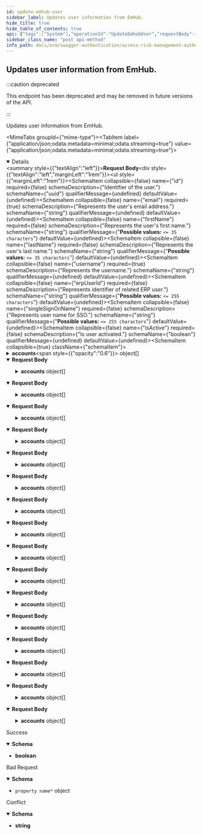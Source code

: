 ```yaml
---
id: update-emhub-user
sidebar_label: Updates user information from EmHub.
hide_title: true
hide_table_of_contents: true
api: {"tags":["System"],"operationId":"UpdateEmhubUser","requestBody":{"content":{"application/json;odata.metadata=minimal;odata.streaming=true":{"schema":{"required":["email","username"],"type":"object","properties":{"id":{"format":"uuid","description":"Identifier of the user.","type":"string"},"email":{"description":"Represents the user's email address.","type":"string"},"firstName":{"description":"Represents the user's first name.","maxLength":35,"minLength":0,"type":"string"},"lastName":{"description":"Represents the user's last name.","maxLength":35,"minLength":0,"type":"string"},"username":{"description":"Represents the username.","type":"string"},"erpUserId":{"description":"Represents identifier of related ERP user.","maxLength":255,"minLength":0,"type":"string"},"singleSignOnName":{"description":"Represents user name for SSO.","maxLength":255,"minLength":0,"type":"string"},"isActive":{"description":"Is user activated.","type":"boolean"},"accounts":{"description":"User accounts.","uniqueItems":false,"type":"array","items":{"type":"object","properties":{"accountId":{"format":"int32","type":"integer"},"accountName":{"type":"string"},"roleNames":{"description":"Represents a collection of assigned roles.","uniqueItems":false,"type":"array","items":{"type":"string"}},"features":{"uniqueItems":false,"type":"array","items":{"type":"string"}}}}},"password":{"description":"User's password, required for onboarding.","type":"string"}}}},"application/json;odata.metadata=minimal;odata.streaming=false":{"schema":{"required":["email","username"],"type":"object","properties":{"id":{"format":"uuid","description":"Identifier of the user.","type":"string"},"email":{"description":"Represents the user's email address.","type":"string"},"firstName":{"description":"Represents the user's first name.","maxLength":35,"minLength":0,"type":"string"},"lastName":{"description":"Represents the user's last name.","maxLength":35,"minLength":0,"type":"string"},"username":{"description":"Represents the username.","type":"string"},"erpUserId":{"description":"Represents identifier of related ERP user.","maxLength":255,"minLength":0,"type":"string"},"singleSignOnName":{"description":"Represents user name for SSO.","maxLength":255,"minLength":0,"type":"string"},"isActive":{"description":"Is user activated.","type":"boolean"},"accounts":{"description":"User accounts.","uniqueItems":false,"type":"array","items":{"type":"object","properties":{"accountId":{"format":"int32","type":"integer"},"accountName":{"type":"string"},"roleNames":{"description":"Represents a collection of assigned roles.","uniqueItems":false,"type":"array","items":{"type":"string"}},"features":{"uniqueItems":false,"type":"array","items":{"type":"string"}}}}},"password":{"description":"User's password, required for onboarding.","type":"string"}}}},"application/json;odata.metadata=minimal":{"schema":{"required":["email","username"],"type":"object","properties":{"id":{"format":"uuid","description":"Identifier of the user.","type":"string"},"email":{"description":"Represents the user's email address.","type":"string"},"firstName":{"description":"Represents the user's first name.","maxLength":35,"minLength":0,"type":"string"},"lastName":{"description":"Represents the user's last name.","maxLength":35,"minLength":0,"type":"string"},"username":{"description":"Represents the username.","type":"string"},"erpUserId":{"description":"Represents identifier of related ERP user.","maxLength":255,"minLength":0,"type":"string"},"singleSignOnName":{"description":"Represents user name for SSO.","maxLength":255,"minLength":0,"type":"string"},"isActive":{"description":"Is user activated.","type":"boolean"},"accounts":{"description":"User accounts.","uniqueItems":false,"type":"array","items":{"type":"object","properties":{"accountId":{"format":"int32","type":"integer"},"accountName":{"type":"string"},"roleNames":{"description":"Represents a collection of assigned roles.","uniqueItems":false,"type":"array","items":{"type":"string"}},"features":{"uniqueItems":false,"type":"array","items":{"type":"string"}}}}},"password":{"description":"User's password, required for onboarding.","type":"string"}}}},"application/json;odata.metadata=full;odata.streaming=true":{"schema":{"required":["email","username"],"type":"object","properties":{"id":{"format":"uuid","description":"Identifier of the user.","type":"string"},"email":{"description":"Represents the user's email address.","type":"string"},"firstName":{"description":"Represents the user's first name.","maxLength":35,"minLength":0,"type":"string"},"lastName":{"description":"Represents the user's last name.","maxLength":35,"minLength":0,"type":"string"},"username":{"description":"Represents the username.","type":"string"},"erpUserId":{"description":"Represents identifier of related ERP user.","maxLength":255,"minLength":0,"type":"string"},"singleSignOnName":{"description":"Represents user name for SSO.","maxLength":255,"minLength":0,"type":"string"},"isActive":{"description":"Is user activated.","type":"boolean"},"accounts":{"description":"User accounts.","uniqueItems":false,"type":"array","items":{"type":"object","properties":{"accountId":{"format":"int32","type":"integer"},"accountName":{"type":"string"},"roleNames":{"description":"Represents a collection of assigned roles.","uniqueItems":false,"type":"array","items":{"type":"string"}},"features":{"uniqueItems":false,"type":"array","items":{"type":"string"}}}}},"password":{"description":"User's password, required for onboarding.","type":"string"}}}},"application/json;odata.metadata=full;odata.streaming=false":{"schema":{"required":["email","username"],"type":"object","properties":{"id":{"format":"uuid","description":"Identifier of the user.","type":"string"},"email":{"description":"Represents the user's email address.","type":"string"},"firstName":{"description":"Represents the user's first name.","maxLength":35,"minLength":0,"type":"string"},"lastName":{"description":"Represents the user's last name.","maxLength":35,"minLength":0,"type":"string"},"username":{"description":"Represents the username.","type":"string"},"erpUserId":{"description":"Represents identifier of related ERP user.","maxLength":255,"minLength":0,"type":"string"},"singleSignOnName":{"description":"Represents user name for SSO.","maxLength":255,"minLength":0,"type":"string"},"isActive":{"description":"Is user activated.","type":"boolean"},"accounts":{"description":"User accounts.","uniqueItems":false,"type":"array","items":{"type":"object","properties":{"accountId":{"format":"int32","type":"integer"},"accountName":{"type":"string"},"roleNames":{"description":"Represents a collection of assigned roles.","uniqueItems":false,"type":"array","items":{"type":"string"}},"features":{"uniqueItems":false,"type":"array","items":{"type":"string"}}}}},"password":{"description":"User's password, required for onboarding.","type":"string"}}}},"application/json;odata.metadata=full":{"schema":{"required":["email","username"],"type":"object","properties":{"id":{"format":"uuid","description":"Identifier of the user.","type":"string"},"email":{"description":"Represents the user's email address.","type":"string"},"firstName":{"description":"Represents the user's first name.","maxLength":35,"minLength":0,"type":"string"},"lastName":{"description":"Represents the user's last name.","maxLength":35,"minLength":0,"type":"string"},"username":{"description":"Represents the username.","type":"string"},"erpUserId":{"description":"Represents identifier of related ERP user.","maxLength":255,"minLength":0,"type":"string"},"singleSignOnName":{"description":"Represents user name for SSO.","maxLength":255,"minLength":0,"type":"string"},"isActive":{"description":"Is user activated.","type":"boolean"},"accounts":{"description":"User accounts.","uniqueItems":false,"type":"array","items":{"type":"object","properties":{"accountId":{"format":"int32","type":"integer"},"accountName":{"type":"string"},"roleNames":{"description":"Represents a collection of assigned roles.","uniqueItems":false,"type":"array","items":{"type":"string"}},"features":{"uniqueItems":false,"type":"array","items":{"type":"string"}}}}},"password":{"description":"User's password, required for onboarding.","type":"string"}}}},"application/json;odata.metadata=none;odata.streaming=true":{"schema":{"required":["email","username"],"type":"object","properties":{"id":{"format":"uuid","description":"Identifier of the user.","type":"string"},"email":{"description":"Represents the user's email address.","type":"string"},"firstName":{"description":"Represents the user's first name.","maxLength":35,"minLength":0,"type":"string"},"lastName":{"description":"Represents the user's last name.","maxLength":35,"minLength":0,"type":"string"},"username":{"description":"Represents the username.","type":"string"},"erpUserId":{"description":"Represents identifier of related ERP user.","maxLength":255,"minLength":0,"type":"string"},"singleSignOnName":{"description":"Represents user name for SSO.","maxLength":255,"minLength":0,"type":"string"},"isActive":{"description":"Is user activated.","type":"boolean"},"accounts":{"description":"User accounts.","uniqueItems":false,"type":"array","items":{"type":"object","properties":{"accountId":{"format":"int32","type":"integer"},"accountName":{"type":"string"},"roleNames":{"description":"Represents a collection of assigned roles.","uniqueItems":false,"type":"array","items":{"type":"string"}},"features":{"uniqueItems":false,"type":"array","items":{"type":"string"}}}}},"password":{"description":"User's password, required for onboarding.","type":"string"}}}},"application/json;odata.metadata=none;odata.streaming=false":{"schema":{"required":["email","username"],"type":"object","properties":{"id":{"format":"uuid","description":"Identifier of the user.","type":"string"},"email":{"description":"Represents the user's email address.","type":"string"},"firstName":{"description":"Represents the user's first name.","maxLength":35,"minLength":0,"type":"string"},"lastName":{"description":"Represents the user's last name.","maxLength":35,"minLength":0,"type":"string"},"username":{"description":"Represents the username.","type":"string"},"erpUserId":{"description":"Represents identifier of related ERP user.","maxLength":255,"minLength":0,"type":"string"},"singleSignOnName":{"description":"Represents user name for SSO.","maxLength":255,"minLength":0,"type":"string"},"isActive":{"description":"Is user activated.","type":"boolean"},"accounts":{"description":"User accounts.","uniqueItems":false,"type":"array","items":{"type":"object","properties":{"accountId":{"format":"int32","type":"integer"},"accountName":{"type":"string"},"roleNames":{"description":"Represents a collection of assigned roles.","uniqueItems":false,"type":"array","items":{"type":"string"}},"features":{"uniqueItems":false,"type":"array","items":{"type":"string"}}}}},"password":{"description":"User's password, required for onboarding.","type":"string"}}}},"application/json;odata.metadata=none":{"schema":{"required":["email","username"],"type":"object","properties":{"id":{"format":"uuid","description":"Identifier of the user.","type":"string"},"email":{"description":"Represents the user's email address.","type":"string"},"firstName":{"description":"Represents the user's first name.","maxLength":35,"minLength":0,"type":"string"},"lastName":{"description":"Represents the user's last name.","maxLength":35,"minLength":0,"type":"string"},"username":{"description":"Represents the username.","type":"string"},"erpUserId":{"description":"Represents identifier of related ERP user.","maxLength":255,"minLength":0,"type":"string"},"singleSignOnName":{"description":"Represents user name for SSO.","maxLength":255,"minLength":0,"type":"string"},"isActive":{"description":"Is user activated.","type":"boolean"},"accounts":{"description":"User accounts.","uniqueItems":false,"type":"array","items":{"type":"object","properties":{"accountId":{"format":"int32","type":"integer"},"accountName":{"type":"string"},"roleNames":{"description":"Represents a collection of assigned roles.","uniqueItems":false,"type":"array","items":{"type":"string"}},"features":{"uniqueItems":false,"type":"array","items":{"type":"string"}}}}},"password":{"description":"User's password, required for onboarding.","type":"string"}}}},"application/json;odata.streaming=true":{"schema":{"required":["email","username"],"type":"object","properties":{"id":{"format":"uuid","description":"Identifier of the user.","type":"string"},"email":{"description":"Represents the user's email address.","type":"string"},"firstName":{"description":"Represents the user's first name.","maxLength":35,"minLength":0,"type":"string"},"lastName":{"description":"Represents the user's last name.","maxLength":35,"minLength":0,"type":"string"},"username":{"description":"Represents the username.","type":"string"},"erpUserId":{"description":"Represents identifier of related ERP user.","maxLength":255,"minLength":0,"type":"string"},"singleSignOnName":{"description":"Represents user name for SSO.","maxLength":255,"minLength":0,"type":"string"},"isActive":{"description":"Is user activated.","type":"boolean"},"accounts":{"description":"User accounts.","uniqueItems":false,"type":"array","items":{"type":"object","properties":{"accountId":{"format":"int32","type":"integer"},"accountName":{"type":"string"},"roleNames":{"description":"Represents a collection of assigned roles.","uniqueItems":false,"type":"array","items":{"type":"string"}},"features":{"uniqueItems":false,"type":"array","items":{"type":"string"}}}}},"password":{"description":"User's password, required for onboarding.","type":"string"}}}},"application/json;odata.streaming=false":{"schema":{"required":["email","username"],"type":"object","properties":{"id":{"format":"uuid","description":"Identifier of the user.","type":"string"},"email":{"description":"Represents the user's email address.","type":"string"},"firstName":{"description":"Represents the user's first name.","maxLength":35,"minLength":0,"type":"string"},"lastName":{"description":"Represents the user's last name.","maxLength":35,"minLength":0,"type":"string"},"username":{"description":"Represents the username.","type":"string"},"erpUserId":{"description":"Represents identifier of related ERP user.","maxLength":255,"minLength":0,"type":"string"},"singleSignOnName":{"description":"Represents user name for SSO.","maxLength":255,"minLength":0,"type":"string"},"isActive":{"description":"Is user activated.","type":"boolean"},"accounts":{"description":"User accounts.","uniqueItems":false,"type":"array","items":{"type":"object","properties":{"accountId":{"format":"int32","type":"integer"},"accountName":{"type":"string"},"roleNames":{"description":"Represents a collection of assigned roles.","uniqueItems":false,"type":"array","items":{"type":"string"}},"features":{"uniqueItems":false,"type":"array","items":{"type":"string"}}}}},"password":{"description":"User's password, required for onboarding.","type":"string"}}}},"application/json":{"schema":{"required":["email","username"],"type":"object","properties":{"id":{"format":"uuid","description":"Identifier of the user.","type":"string"},"email":{"description":"Represents the user's email address.","type":"string"},"firstName":{"description":"Represents the user's first name.","maxLength":35,"minLength":0,"type":"string"},"lastName":{"description":"Represents the user's last name.","maxLength":35,"minLength":0,"type":"string"},"username":{"description":"Represents the username.","type":"string"},"erpUserId":{"description":"Represents identifier of related ERP user.","maxLength":255,"minLength":0,"type":"string"},"singleSignOnName":{"description":"Represents user name for SSO.","maxLength":255,"minLength":0,"type":"string"},"isActive":{"description":"Is user activated.","type":"boolean"},"accounts":{"description":"User accounts.","uniqueItems":false,"type":"array","items":{"type":"object","properties":{"accountId":{"format":"int32","type":"integer"},"accountName":{"type":"string"},"roleNames":{"description":"Represents a collection of assigned roles.","uniqueItems":false,"type":"array","items":{"type":"string"}},"features":{"uniqueItems":false,"type":"array","items":{"type":"string"}}}}},"password":{"description":"User's password, required for onboarding.","type":"string"}}}},"application/xml":{"schema":{"required":["email","username"],"type":"object","properties":{"id":{"format":"uuid","description":"Identifier of the user.","type":"string"},"email":{"description":"Represents the user's email address.","type":"string"},"firstName":{"description":"Represents the user's first name.","maxLength":35,"minLength":0,"type":"string"},"lastName":{"description":"Represents the user's last name.","maxLength":35,"minLength":0,"type":"string"},"username":{"description":"Represents the username.","type":"string"},"erpUserId":{"description":"Represents identifier of related ERP user.","maxLength":255,"minLength":0,"type":"string"},"singleSignOnName":{"description":"Represents user name for SSO.","maxLength":255,"minLength":0,"type":"string"},"isActive":{"description":"Is user activated.","type":"boolean"},"accounts":{"description":"User accounts.","uniqueItems":false,"type":"array","items":{"type":"object","properties":{"accountId":{"format":"int32","type":"integer"},"accountName":{"type":"string"},"roleNames":{"description":"Represents a collection of assigned roles.","uniqueItems":false,"type":"array","items":{"type":"string"}},"features":{"uniqueItems":false,"type":"array","items":{"type":"string"}}}}},"password":{"description":"User's password, required for onboarding.","type":"string"}}}},"application/prs.odatatestxx-odata":{"schema":{"required":["email","username"],"type":"object","properties":{"id":{"format":"uuid","description":"Identifier of the user.","type":"string"},"email":{"description":"Represents the user's email address.","type":"string"},"firstName":{"description":"Represents the user's first name.","maxLength":35,"minLength":0,"type":"string"},"lastName":{"description":"Represents the user's last name.","maxLength":35,"minLength":0,"type":"string"},"username":{"description":"Represents the username.","type":"string"},"erpUserId":{"description":"Represents identifier of related ERP user.","maxLength":255,"minLength":0,"type":"string"},"singleSignOnName":{"description":"Represents user name for SSO.","maxLength":255,"minLength":0,"type":"string"},"isActive":{"description":"Is user activated.","type":"boolean"},"accounts":{"description":"User accounts.","uniqueItems":false,"type":"array","items":{"type":"object","properties":{"accountId":{"format":"int32","type":"integer"},"accountName":{"type":"string"},"roleNames":{"description":"Represents a collection of assigned roles.","uniqueItems":false,"type":"array","items":{"type":"string"}},"features":{"uniqueItems":false,"type":"array","items":{"type":"string"}}}}},"password":{"description":"User's password, required for onboarding.","type":"string"}}}},"application/json-patch+json":{"schema":{"required":["email","username"],"type":"object","properties":{"id":{"format":"uuid","description":"Identifier of the user.","type":"string"},"email":{"description":"Represents the user's email address.","type":"string"},"firstName":{"description":"Represents the user's first name.","maxLength":35,"minLength":0,"type":"string"},"lastName":{"description":"Represents the user's last name.","maxLength":35,"minLength":0,"type":"string"},"username":{"description":"Represents the username.","type":"string"},"erpUserId":{"description":"Represents identifier of related ERP user.","maxLength":255,"minLength":0,"type":"string"},"singleSignOnName":{"description":"Represents user name for SSO.","maxLength":255,"minLength":0,"type":"string"},"isActive":{"description":"Is user activated.","type":"boolean"},"accounts":{"description":"User accounts.","uniqueItems":false,"type":"array","items":{"type":"object","properties":{"accountId":{"format":"int32","type":"integer"},"accountName":{"type":"string"},"roleNames":{"description":"Represents a collection of assigned roles.","uniqueItems":false,"type":"array","items":{"type":"string"}},"features":{"uniqueItems":false,"type":"array","items":{"type":"string"}}}}},"password":{"description":"User's password, required for onboarding.","type":"string"}}}},"text/json":{"schema":{"required":["email","username"],"type":"object","properties":{"id":{"format":"uuid","description":"Identifier of the user.","type":"string"},"email":{"description":"Represents the user's email address.","type":"string"},"firstName":{"description":"Represents the user's first name.","maxLength":35,"minLength":0,"type":"string"},"lastName":{"description":"Represents the user's last name.","maxLength":35,"minLength":0,"type":"string"},"username":{"description":"Represents the username.","type":"string"},"erpUserId":{"description":"Represents identifier of related ERP user.","maxLength":255,"minLength":0,"type":"string"},"singleSignOnName":{"description":"Represents user name for SSO.","maxLength":255,"minLength":0,"type":"string"},"isActive":{"description":"Is user activated.","type":"boolean"},"accounts":{"description":"User accounts.","uniqueItems":false,"type":"array","items":{"type":"object","properties":{"accountId":{"format":"int32","type":"integer"},"accountName":{"type":"string"},"roleNames":{"description":"Represents a collection of assigned roles.","uniqueItems":false,"type":"array","items":{"type":"string"}},"features":{"uniqueItems":false,"type":"array","items":{"type":"string"}}}}},"password":{"description":"User's password, required for onboarding.","type":"string"}}}},"application/*+json":{"schema":{"required":["email","username"],"type":"object","properties":{"id":{"format":"uuid","description":"Identifier of the user.","type":"string"},"email":{"description":"Represents the user's email address.","type":"string"},"firstName":{"description":"Represents the user's first name.","maxLength":35,"minLength":0,"type":"string"},"lastName":{"description":"Represents the user's last name.","maxLength":35,"minLength":0,"type":"string"},"username":{"description":"Represents the username.","type":"string"},"erpUserId":{"description":"Represents identifier of related ERP user.","maxLength":255,"minLength":0,"type":"string"},"singleSignOnName":{"description":"Represents user name for SSO.","maxLength":255,"minLength":0,"type":"string"},"isActive":{"description":"Is user activated.","type":"boolean"},"accounts":{"description":"User accounts.","uniqueItems":false,"type":"array","items":{"type":"object","properties":{"accountId":{"format":"int32","type":"integer"},"accountName":{"type":"string"},"roleNames":{"description":"Represents a collection of assigned roles.","uniqueItems":false,"type":"array","items":{"type":"string"}},"features":{"uniqueItems":false,"type":"array","items":{"type":"string"}}}}},"password":{"description":"User's password, required for onboarding.","type":"string"}}}}}},"responses":{"200":{"description":"Success","content":{"application/json":{"schema":{"type":"boolean"}}}},"400":{"description":"Bad Request","content":{"application/json":{"schema":{"type":"object","additionalProperties":{"type":"object","properties":{"rawValue":{"type":"object"},"attemptedValue":{"type":"string"},"errors":{"uniqueItems":false,"type":"array","items":{"type":"object","properties":{"exception":{"type":"object","readOnly":true},"errorMessage":{"type":"string","readOnly":true}}},"readOnly":true},"validationState":{"enum":["unvalidated","invalid","valid","skipped"],"type":"string"},"isContainerNode":{"type":"boolean","readOnly":true},"children":{"uniqueItems":false,"type":"array","items":"circular()","readOnly":true}}}}}}},"409":{"description":"Conflict","content":{"application/json":{"schema":{"type":"string"}}}}},"deprecated":true,"description":"Updates user information from EmHub.","method":"post","path":"/api/system/emhub/updateUser","jsonRequestBodyExample":{"id":"3fa85f64-5717-4562-b3fc-2c963f66afa6","email":"string","firstName":"string","lastName":"string","username":"string","erpUserId":"string","singleSignOnName":"string","isActive":true,"accounts":[{"accountId":0,"accountName":"string","roleNames":["string"],"features":["string"]}],"password":"string"},"info":{"version":"1.0","title":"Access Risk Management Authentication Services"},"postman":{"name":"Updates user information from EmHub.","description":{"type":"text/plain"},"url":{"path":["api","system","emhub","updateUser"],"host":["{{baseUrl}}"],"query":[],"variable":[]},"header":[{"key":"Content-Type","value":"application/json"},{"key":"Accept","value":"application/json"}],"method":"POST","body":{"mode":"raw","raw":"\"\"","options":{"raw":{"language":"json"}}}}}
sidebar_class_name: "post api-method"
info_path: docs/arm/swagger-authentication/access-risk-management-authentication-services
---
```



## Updates user information from EmHub.

:::caution deprecated

This endpoint has been deprecated and may be removed in future versions of the API.

:::

Updates user information from EmHub.

<MimeTabs groupId={"mime-type"}><TabItem label={"application/json;odata.metadata=minimal;odata.streaming=true"} value={"application/json;odata.metadata=minimal;odata.streaming=true"}><details style={{}} data-collapsed={false} open={true}><summary style={{"textAlign":"left"}}><strong>Request Body</strong></summary><div style={{"textAlign":"left","marginLeft":"1rem"}}></div><ul style={{"marginLeft":"1rem"}}><SchemaItem collapsible={false} name={"id"} required={false} schemaDescription={"Identifier of the user."} schemaName={"uuid"} qualifierMessage={undefined} defaultValue={undefined}></SchemaItem><SchemaItem collapsible={false} name={"email"} required={true} schemaDescription={"Represents the user's email address."} schemaName={"string"} qualifierMessage={undefined} defaultValue={undefined}></SchemaItem><SchemaItem collapsible={false} name={"firstName"} required={false} schemaDescription={"Represents the user's first name."} schemaName={"string"} qualifierMessage={"**Possible values:** `<= 35 characters`"} defaultValue={undefined}></SchemaItem><SchemaItem collapsible={false} name={"lastName"} required={false} schemaDescription={"Represents the user's last name."} schemaName={"string"} qualifierMessage={"**Possible values:** `<= 35 characters`"} defaultValue={undefined}></SchemaItem><SchemaItem collapsible={false} name={"username"} required={true} schemaDescription={"Represents the username."} schemaName={"string"} qualifierMessage={undefined} defaultValue={undefined}></SchemaItem><SchemaItem collapsible={false} name={"erpUserId"} required={false} schemaDescription={"Represents identifier of related ERP user."} schemaName={"string"} qualifierMessage={"**Possible values:** `<= 255 characters`"} defaultValue={undefined}></SchemaItem><SchemaItem collapsible={false} name={"singleSignOnName"} required={false} schemaDescription={"Represents user name for SSO."} schemaName={"string"} qualifierMessage={"**Possible values:** `<= 255 characters`"} defaultValue={undefined}></SchemaItem><SchemaItem collapsible={false} name={"isActive"} required={false} schemaDescription={"Is user activated."} schemaName={"boolean"} qualifierMessage={undefined} defaultValue={undefined}></SchemaItem><SchemaItem collapsible={true} className={"schemaItem"}><details style={{}}><summary style={{}}><strong>accounts</strong><span style={{"opacity":"0.6"}}> object[]</span></summary><div style={{"marginLeft":"1rem"}}><div style={{"marginTop":".5rem","marginBottom":".5rem"}}>

User accounts.

</div><SchemaItem collapsible={false} name={"accountId"} required={false} schemaDescription={undefined} schemaName={"int32"} qualifierMessage={undefined} defaultValue={undefined}></SchemaItem><SchemaItem collapsible={false} name={"accountName"} required={false} schemaDescription={undefined} schemaName={"string"} qualifierMessage={undefined} defaultValue={undefined}></SchemaItem><SchemaItem collapsible={false} name={"roleNames"} required={false} schemaDescription={"Represents a collection of assigned roles."} schemaName={"string[]"} qualifierMessage={undefined} defaultValue={undefined}></SchemaItem><SchemaItem collapsible={false} name={"features"} required={false} schemaDescription={undefined} schemaName={"string[]"} qualifierMessage={undefined} defaultValue={undefined}></SchemaItem></div></details></SchemaItem><SchemaItem collapsible={false} name={"password"} required={false} schemaDescription={"User's password, required for onboarding."} schemaName={"string"} qualifierMessage={undefined} defaultValue={undefined}></SchemaItem></ul></details></TabItem><TabItem label={"application/json;odata.metadata=minimal;odata.streaming=false"} value={"application/json;odata.metadata=minimal;odata.streaming=false"}><details style={{}} data-collapsed={false} open={true}><summary style={{"textAlign":"left"}}><strong>Request Body</strong></summary><div style={{"textAlign":"left","marginLeft":"1rem"}}></div><ul style={{"marginLeft":"1rem"}}><SchemaItem collapsible={false} name={"id"} required={false} schemaDescription={"Identifier of the user."} schemaName={"uuid"} qualifierMessage={undefined} defaultValue={undefined}></SchemaItem><SchemaItem collapsible={false} name={"email"} required={true} schemaDescription={"Represents the user's email address."} schemaName={"string"} qualifierMessage={undefined} defaultValue={undefined}></SchemaItem><SchemaItem collapsible={false} name={"firstName"} required={false} schemaDescription={"Represents the user's first name."} schemaName={"string"} qualifierMessage={"**Possible values:** `<= 35 characters`"} defaultValue={undefined}></SchemaItem><SchemaItem collapsible={false} name={"lastName"} required={false} schemaDescription={"Represents the user's last name."} schemaName={"string"} qualifierMessage={"**Possible values:** `<= 35 characters`"} defaultValue={undefined}></SchemaItem><SchemaItem collapsible={false} name={"username"} required={true} schemaDescription={"Represents the username."} schemaName={"string"} qualifierMessage={undefined} defaultValue={undefined}></SchemaItem><SchemaItem collapsible={false} name={"erpUserId"} required={false} schemaDescription={"Represents identifier of related ERP user."} schemaName={"string"} qualifierMessage={"**Possible values:** `<= 255 characters`"} defaultValue={undefined}></SchemaItem><SchemaItem collapsible={false} name={"singleSignOnName"} required={false} schemaDescription={"Represents user name for SSO."} schemaName={"string"} qualifierMessage={"**Possible values:** `<= 255 characters`"} defaultValue={undefined}></SchemaItem><SchemaItem collapsible={false} name={"isActive"} required={false} schemaDescription={"Is user activated."} schemaName={"boolean"} qualifierMessage={undefined} defaultValue={undefined}></SchemaItem><SchemaItem collapsible={true} className={"schemaItem"}><details style={{}}><summary style={{}}><strong>accounts</strong><span style={{"opacity":"0.6"}}> object[]</span></summary><div style={{"marginLeft":"1rem"}}><div style={{"marginTop":".5rem","marginBottom":".5rem"}}>

User accounts.

</div><SchemaItem collapsible={false} name={"accountId"} required={false} schemaDescription={undefined} schemaName={"int32"} qualifierMessage={undefined} defaultValue={undefined}></SchemaItem><SchemaItem collapsible={false} name={"accountName"} required={false} schemaDescription={undefined} schemaName={"string"} qualifierMessage={undefined} defaultValue={undefined}></SchemaItem><SchemaItem collapsible={false} name={"roleNames"} required={false} schemaDescription={"Represents a collection of assigned roles."} schemaName={"string[]"} qualifierMessage={undefined} defaultValue={undefined}></SchemaItem><SchemaItem collapsible={false} name={"features"} required={false} schemaDescription={undefined} schemaName={"string[]"} qualifierMessage={undefined} defaultValue={undefined}></SchemaItem></div></details></SchemaItem><SchemaItem collapsible={false} name={"password"} required={false} schemaDescription={"User's password, required for onboarding."} schemaName={"string"} qualifierMessage={undefined} defaultValue={undefined}></SchemaItem></ul></details></TabItem><TabItem label={"application/json;odata.metadata=minimal"} value={"application/json;odata.metadata=minimal"}><details style={{}} data-collapsed={false} open={true}><summary style={{"textAlign":"left"}}><strong>Request Body</strong></summary><div style={{"textAlign":"left","marginLeft":"1rem"}}></div><ul style={{"marginLeft":"1rem"}}><SchemaItem collapsible={false} name={"id"} required={false} schemaDescription={"Identifier of the user."} schemaName={"uuid"} qualifierMessage={undefined} defaultValue={undefined}></SchemaItem><SchemaItem collapsible={false} name={"email"} required={true} schemaDescription={"Represents the user's email address."} schemaName={"string"} qualifierMessage={undefined} defaultValue={undefined}></SchemaItem><SchemaItem collapsible={false} name={"firstName"} required={false} schemaDescription={"Represents the user's first name."} schemaName={"string"} qualifierMessage={"**Possible values:** `<= 35 characters`"} defaultValue={undefined}></SchemaItem><SchemaItem collapsible={false} name={"lastName"} required={false} schemaDescription={"Represents the user's last name."} schemaName={"string"} qualifierMessage={"**Possible values:** `<= 35 characters`"} defaultValue={undefined}></SchemaItem><SchemaItem collapsible={false} name={"username"} required={true} schemaDescription={"Represents the username."} schemaName={"string"} qualifierMessage={undefined} defaultValue={undefined}></SchemaItem><SchemaItem collapsible={false} name={"erpUserId"} required={false} schemaDescription={"Represents identifier of related ERP user."} schemaName={"string"} qualifierMessage={"**Possible values:** `<= 255 characters`"} defaultValue={undefined}></SchemaItem><SchemaItem collapsible={false} name={"singleSignOnName"} required={false} schemaDescription={"Represents user name for SSO."} schemaName={"string"} qualifierMessage={"**Possible values:** `<= 255 characters`"} defaultValue={undefined}></SchemaItem><SchemaItem collapsible={false} name={"isActive"} required={false} schemaDescription={"Is user activated."} schemaName={"boolean"} qualifierMessage={undefined} defaultValue={undefined}></SchemaItem><SchemaItem collapsible={true} className={"schemaItem"}><details style={{}}><summary style={{}}><strong>accounts</strong><span style={{"opacity":"0.6"}}> object[]</span></summary><div style={{"marginLeft":"1rem"}}><div style={{"marginTop":".5rem","marginBottom":".5rem"}}>

User accounts.

</div><SchemaItem collapsible={false} name={"accountId"} required={false} schemaDescription={undefined} schemaName={"int32"} qualifierMessage={undefined} defaultValue={undefined}></SchemaItem><SchemaItem collapsible={false} name={"accountName"} required={false} schemaDescription={undefined} schemaName={"string"} qualifierMessage={undefined} defaultValue={undefined}></SchemaItem><SchemaItem collapsible={false} name={"roleNames"} required={false} schemaDescription={"Represents a collection of assigned roles."} schemaName={"string[]"} qualifierMessage={undefined} defaultValue={undefined}></SchemaItem><SchemaItem collapsible={false} name={"features"} required={false} schemaDescription={undefined} schemaName={"string[]"} qualifierMessage={undefined} defaultValue={undefined}></SchemaItem></div></details></SchemaItem><SchemaItem collapsible={false} name={"password"} required={false} schemaDescription={"User's password, required for onboarding."} schemaName={"string"} qualifierMessage={undefined} defaultValue={undefined}></SchemaItem></ul></details></TabItem><TabItem label={"application/json;odata.metadata=full;odata.streaming=true"} value={"application/json;odata.metadata=full;odata.streaming=true"}><details style={{}} data-collapsed={false} open={true}><summary style={{"textAlign":"left"}}><strong>Request Body</strong></summary><div style={{"textAlign":"left","marginLeft":"1rem"}}></div><ul style={{"marginLeft":"1rem"}}><SchemaItem collapsible={false} name={"id"} required={false} schemaDescription={"Identifier of the user."} schemaName={"uuid"} qualifierMessage={undefined} defaultValue={undefined}></SchemaItem><SchemaItem collapsible={false} name={"email"} required={true} schemaDescription={"Represents the user's email address."} schemaName={"string"} qualifierMessage={undefined} defaultValue={undefined}></SchemaItem><SchemaItem collapsible={false} name={"firstName"} required={false} schemaDescription={"Represents the user's first name."} schemaName={"string"} qualifierMessage={"**Possible values:** `<= 35 characters`"} defaultValue={undefined}></SchemaItem><SchemaItem collapsible={false} name={"lastName"} required={false} schemaDescription={"Represents the user's last name."} schemaName={"string"} qualifierMessage={"**Possible values:** `<= 35 characters`"} defaultValue={undefined}></SchemaItem><SchemaItem collapsible={false} name={"username"} required={true} schemaDescription={"Represents the username."} schemaName={"string"} qualifierMessage={undefined} defaultValue={undefined}></SchemaItem><SchemaItem collapsible={false} name={"erpUserId"} required={false} schemaDescription={"Represents identifier of related ERP user."} schemaName={"string"} qualifierMessage={"**Possible values:** `<= 255 characters`"} defaultValue={undefined}></SchemaItem><SchemaItem collapsible={false} name={"singleSignOnName"} required={false} schemaDescription={"Represents user name for SSO."} schemaName={"string"} qualifierMessage={"**Possible values:** `<= 255 characters`"} defaultValue={undefined}></SchemaItem><SchemaItem collapsible={false} name={"isActive"} required={false} schemaDescription={"Is user activated."} schemaName={"boolean"} qualifierMessage={undefined} defaultValue={undefined}></SchemaItem><SchemaItem collapsible={true} className={"schemaItem"}><details style={{}}><summary style={{}}><strong>accounts</strong><span style={{"opacity":"0.6"}}> object[]</span></summary><div style={{"marginLeft":"1rem"}}><div style={{"marginTop":".5rem","marginBottom":".5rem"}}>

User accounts.

</div><SchemaItem collapsible={false} name={"accountId"} required={false} schemaDescription={undefined} schemaName={"int32"} qualifierMessage={undefined} defaultValue={undefined}></SchemaItem><SchemaItem collapsible={false} name={"accountName"} required={false} schemaDescription={undefined} schemaName={"string"} qualifierMessage={undefined} defaultValue={undefined}></SchemaItem><SchemaItem collapsible={false} name={"roleNames"} required={false} schemaDescription={"Represents a collection of assigned roles."} schemaName={"string[]"} qualifierMessage={undefined} defaultValue={undefined}></SchemaItem><SchemaItem collapsible={false} name={"features"} required={false} schemaDescription={undefined} schemaName={"string[]"} qualifierMessage={undefined} defaultValue={undefined}></SchemaItem></div></details></SchemaItem><SchemaItem collapsible={false} name={"password"} required={false} schemaDescription={"User's password, required for onboarding."} schemaName={"string"} qualifierMessage={undefined} defaultValue={undefined}></SchemaItem></ul></details></TabItem><TabItem label={"application/json;odata.metadata=full;odata.streaming=false"} value={"application/json;odata.metadata=full;odata.streaming=false"}><details style={{}} data-collapsed={false} open={true}><summary style={{"textAlign":"left"}}><strong>Request Body</strong></summary><div style={{"textAlign":"left","marginLeft":"1rem"}}></div><ul style={{"marginLeft":"1rem"}}><SchemaItem collapsible={false} name={"id"} required={false} schemaDescription={"Identifier of the user."} schemaName={"uuid"} qualifierMessage={undefined} defaultValue={undefined}></SchemaItem><SchemaItem collapsible={false} name={"email"} required={true} schemaDescription={"Represents the user's email address."} schemaName={"string"} qualifierMessage={undefined} defaultValue={undefined}></SchemaItem><SchemaItem collapsible={false} name={"firstName"} required={false} schemaDescription={"Represents the user's first name."} schemaName={"string"} qualifierMessage={"**Possible values:** `<= 35 characters`"} defaultValue={undefined}></SchemaItem><SchemaItem collapsible={false} name={"lastName"} required={false} schemaDescription={"Represents the user's last name."} schemaName={"string"} qualifierMessage={"**Possible values:** `<= 35 characters`"} defaultValue={undefined}></SchemaItem><SchemaItem collapsible={false} name={"username"} required={true} schemaDescription={"Represents the username."} schemaName={"string"} qualifierMessage={undefined} defaultValue={undefined}></SchemaItem><SchemaItem collapsible={false} name={"erpUserId"} required={false} schemaDescription={"Represents identifier of related ERP user."} schemaName={"string"} qualifierMessage={"**Possible values:** `<= 255 characters`"} defaultValue={undefined}></SchemaItem><SchemaItem collapsible={false} name={"singleSignOnName"} required={false} schemaDescription={"Represents user name for SSO."} schemaName={"string"} qualifierMessage={"**Possible values:** `<= 255 characters`"} defaultValue={undefined}></SchemaItem><SchemaItem collapsible={false} name={"isActive"} required={false} schemaDescription={"Is user activated."} schemaName={"boolean"} qualifierMessage={undefined} defaultValue={undefined}></SchemaItem><SchemaItem collapsible={true} className={"schemaItem"}><details style={{}}><summary style={{}}><strong>accounts</strong><span style={{"opacity":"0.6"}}> object[]</span></summary><div style={{"marginLeft":"1rem"}}><div style={{"marginTop":".5rem","marginBottom":".5rem"}}>

User accounts.

</div><SchemaItem collapsible={false} name={"accountId"} required={false} schemaDescription={undefined} schemaName={"int32"} qualifierMessage={undefined} defaultValue={undefined}></SchemaItem><SchemaItem collapsible={false} name={"accountName"} required={false} schemaDescription={undefined} schemaName={"string"} qualifierMessage={undefined} defaultValue={undefined}></SchemaItem><SchemaItem collapsible={false} name={"roleNames"} required={false} schemaDescription={"Represents a collection of assigned roles."} schemaName={"string[]"} qualifierMessage={undefined} defaultValue={undefined}></SchemaItem><SchemaItem collapsible={false} name={"features"} required={false} schemaDescription={undefined} schemaName={"string[]"} qualifierMessage={undefined} defaultValue={undefined}></SchemaItem></div></details></SchemaItem><SchemaItem collapsible={false} name={"password"} required={false} schemaDescription={"User's password, required for onboarding."} schemaName={"string"} qualifierMessage={undefined} defaultValue={undefined}></SchemaItem></ul></details></TabItem><TabItem label={"application/json;odata.metadata=full"} value={"application/json;odata.metadata=full"}><details style={{}} data-collapsed={false} open={true}><summary style={{"textAlign":"left"}}><strong>Request Body</strong></summary><div style={{"textAlign":"left","marginLeft":"1rem"}}></div><ul style={{"marginLeft":"1rem"}}><SchemaItem collapsible={false} name={"id"} required={false} schemaDescription={"Identifier of the user."} schemaName={"uuid"} qualifierMessage={undefined} defaultValue={undefined}></SchemaItem><SchemaItem collapsible={false} name={"email"} required={true} schemaDescription={"Represents the user's email address."} schemaName={"string"} qualifierMessage={undefined} defaultValue={undefined}></SchemaItem><SchemaItem collapsible={false} name={"firstName"} required={false} schemaDescription={"Represents the user's first name."} schemaName={"string"} qualifierMessage={"**Possible values:** `<= 35 characters`"} defaultValue={undefined}></SchemaItem><SchemaItem collapsible={false} name={"lastName"} required={false} schemaDescription={"Represents the user's last name."} schemaName={"string"} qualifierMessage={"**Possible values:** `<= 35 characters`"} defaultValue={undefined}></SchemaItem><SchemaItem collapsible={false} name={"username"} required={true} schemaDescription={"Represents the username."} schemaName={"string"} qualifierMessage={undefined} defaultValue={undefined}></SchemaItem><SchemaItem collapsible={false} name={"erpUserId"} required={false} schemaDescription={"Represents identifier of related ERP user."} schemaName={"string"} qualifierMessage={"**Possible values:** `<= 255 characters`"} defaultValue={undefined}></SchemaItem><SchemaItem collapsible={false} name={"singleSignOnName"} required={false} schemaDescription={"Represents user name for SSO."} schemaName={"string"} qualifierMessage={"**Possible values:** `<= 255 characters`"} defaultValue={undefined}></SchemaItem><SchemaItem collapsible={false} name={"isActive"} required={false} schemaDescription={"Is user activated."} schemaName={"boolean"} qualifierMessage={undefined} defaultValue={undefined}></SchemaItem><SchemaItem collapsible={true} className={"schemaItem"}><details style={{}}><summary style={{}}><strong>accounts</strong><span style={{"opacity":"0.6"}}> object[]</span></summary><div style={{"marginLeft":"1rem"}}><div style={{"marginTop":".5rem","marginBottom":".5rem"}}>

User accounts.

</div><SchemaItem collapsible={false} name={"accountId"} required={false} schemaDescription={undefined} schemaName={"int32"} qualifierMessage={undefined} defaultValue={undefined}></SchemaItem><SchemaItem collapsible={false} name={"accountName"} required={false} schemaDescription={undefined} schemaName={"string"} qualifierMessage={undefined} defaultValue={undefined}></SchemaItem><SchemaItem collapsible={false} name={"roleNames"} required={false} schemaDescription={"Represents a collection of assigned roles."} schemaName={"string[]"} qualifierMessage={undefined} defaultValue={undefined}></SchemaItem><SchemaItem collapsible={false} name={"features"} required={false} schemaDescription={undefined} schemaName={"string[]"} qualifierMessage={undefined} defaultValue={undefined}></SchemaItem></div></details></SchemaItem><SchemaItem collapsible={false} name={"password"} required={false} schemaDescription={"User's password, required for onboarding."} schemaName={"string"} qualifierMessage={undefined} defaultValue={undefined}></SchemaItem></ul></details></TabItem><TabItem label={"application/json;odata.metadata=none;odata.streaming=true"} value={"application/json;odata.metadata=none;odata.streaming=true"}><details style={{}} data-collapsed={false} open={true}><summary style={{"textAlign":"left"}}><strong>Request Body</strong></summary><div style={{"textAlign":"left","marginLeft":"1rem"}}></div><ul style={{"marginLeft":"1rem"}}><SchemaItem collapsible={false} name={"id"} required={false} schemaDescription={"Identifier of the user."} schemaName={"uuid"} qualifierMessage={undefined} defaultValue={undefined}></SchemaItem><SchemaItem collapsible={false} name={"email"} required={true} schemaDescription={"Represents the user's email address."} schemaName={"string"} qualifierMessage={undefined} defaultValue={undefined}></SchemaItem><SchemaItem collapsible={false} name={"firstName"} required={false} schemaDescription={"Represents the user's first name."} schemaName={"string"} qualifierMessage={"**Possible values:** `<= 35 characters`"} defaultValue={undefined}></SchemaItem><SchemaItem collapsible={false} name={"lastName"} required={false} schemaDescription={"Represents the user's last name."} schemaName={"string"} qualifierMessage={"**Possible values:** `<= 35 characters`"} defaultValue={undefined}></SchemaItem><SchemaItem collapsible={false} name={"username"} required={true} schemaDescription={"Represents the username."} schemaName={"string"} qualifierMessage={undefined} defaultValue={undefined}></SchemaItem><SchemaItem collapsible={false} name={"erpUserId"} required={false} schemaDescription={"Represents identifier of related ERP user."} schemaName={"string"} qualifierMessage={"**Possible values:** `<= 255 characters`"} defaultValue={undefined}></SchemaItem><SchemaItem collapsible={false} name={"singleSignOnName"} required={false} schemaDescription={"Represents user name for SSO."} schemaName={"string"} qualifierMessage={"**Possible values:** `<= 255 characters`"} defaultValue={undefined}></SchemaItem><SchemaItem collapsible={false} name={"isActive"} required={false} schemaDescription={"Is user activated."} schemaName={"boolean"} qualifierMessage={undefined} defaultValue={undefined}></SchemaItem><SchemaItem collapsible={true} className={"schemaItem"}><details style={{}}><summary style={{}}><strong>accounts</strong><span style={{"opacity":"0.6"}}> object[]</span></summary><div style={{"marginLeft":"1rem"}}><div style={{"marginTop":".5rem","marginBottom":".5rem"}}>

User accounts.

</div><SchemaItem collapsible={false} name={"accountId"} required={false} schemaDescription={undefined} schemaName={"int32"} qualifierMessage={undefined} defaultValue={undefined}></SchemaItem><SchemaItem collapsible={false} name={"accountName"} required={false} schemaDescription={undefined} schemaName={"string"} qualifierMessage={undefined} defaultValue={undefined}></SchemaItem><SchemaItem collapsible={false} name={"roleNames"} required={false} schemaDescription={"Represents a collection of assigned roles."} schemaName={"string[]"} qualifierMessage={undefined} defaultValue={undefined}></SchemaItem><SchemaItem collapsible={false} name={"features"} required={false} schemaDescription={undefined} schemaName={"string[]"} qualifierMessage={undefined} defaultValue={undefined}></SchemaItem></div></details></SchemaItem><SchemaItem collapsible={false} name={"password"} required={false} schemaDescription={"User's password, required for onboarding."} schemaName={"string"} qualifierMessage={undefined} defaultValue={undefined}></SchemaItem></ul></details></TabItem><TabItem label={"application/json;odata.metadata=none;odata.streaming=false"} value={"application/json;odata.metadata=none;odata.streaming=false"}><details style={{}} data-collapsed={false} open={true}><summary style={{"textAlign":"left"}}><strong>Request Body</strong></summary><div style={{"textAlign":"left","marginLeft":"1rem"}}></div><ul style={{"marginLeft":"1rem"}}><SchemaItem collapsible={false} name={"id"} required={false} schemaDescription={"Identifier of the user."} schemaName={"uuid"} qualifierMessage={undefined} defaultValue={undefined}></SchemaItem><SchemaItem collapsible={false} name={"email"} required={true} schemaDescription={"Represents the user's email address."} schemaName={"string"} qualifierMessage={undefined} defaultValue={undefined}></SchemaItem><SchemaItem collapsible={false} name={"firstName"} required={false} schemaDescription={"Represents the user's first name."} schemaName={"string"} qualifierMessage={"**Possible values:** `<= 35 characters`"} defaultValue={undefined}></SchemaItem><SchemaItem collapsible={false} name={"lastName"} required={false} schemaDescription={"Represents the user's last name."} schemaName={"string"} qualifierMessage={"**Possible values:** `<= 35 characters`"} defaultValue={undefined}></SchemaItem><SchemaItem collapsible={false} name={"username"} required={true} schemaDescription={"Represents the username."} schemaName={"string"} qualifierMessage={undefined} defaultValue={undefined}></SchemaItem><SchemaItem collapsible={false} name={"erpUserId"} required={false} schemaDescription={"Represents identifier of related ERP user."} schemaName={"string"} qualifierMessage={"**Possible values:** `<= 255 characters`"} defaultValue={undefined}></SchemaItem><SchemaItem collapsible={false} name={"singleSignOnName"} required={false} schemaDescription={"Represents user name for SSO."} schemaName={"string"} qualifierMessage={"**Possible values:** `<= 255 characters`"} defaultValue={undefined}></SchemaItem><SchemaItem collapsible={false} name={"isActive"} required={false} schemaDescription={"Is user activated."} schemaName={"boolean"} qualifierMessage={undefined} defaultValue={undefined}></SchemaItem><SchemaItem collapsible={true} className={"schemaItem"}><details style={{}}><summary style={{}}><strong>accounts</strong><span style={{"opacity":"0.6"}}> object[]</span></summary><div style={{"marginLeft":"1rem"}}><div style={{"marginTop":".5rem","marginBottom":".5rem"}}>

User accounts.

</div><SchemaItem collapsible={false} name={"accountId"} required={false} schemaDescription={undefined} schemaName={"int32"} qualifierMessage={undefined} defaultValue={undefined}></SchemaItem><SchemaItem collapsible={false} name={"accountName"} required={false} schemaDescription={undefined} schemaName={"string"} qualifierMessage={undefined} defaultValue={undefined}></SchemaItem><SchemaItem collapsible={false} name={"roleNames"} required={false} schemaDescription={"Represents a collection of assigned roles."} schemaName={"string[]"} qualifierMessage={undefined} defaultValue={undefined}></SchemaItem><SchemaItem collapsible={false} name={"features"} required={false} schemaDescription={undefined} schemaName={"string[]"} qualifierMessage={undefined} defaultValue={undefined}></SchemaItem></div></details></SchemaItem><SchemaItem collapsible={false} name={"password"} required={false} schemaDescription={"User's password, required for onboarding."} schemaName={"string"} qualifierMessage={undefined} defaultValue={undefined}></SchemaItem></ul></details></TabItem><TabItem label={"application/json;odata.metadata=none"} value={"application/json;odata.metadata=none"}><details style={{}} data-collapsed={false} open={true}><summary style={{"textAlign":"left"}}><strong>Request Body</strong></summary><div style={{"textAlign":"left","marginLeft":"1rem"}}></div><ul style={{"marginLeft":"1rem"}}><SchemaItem collapsible={false} name={"id"} required={false} schemaDescription={"Identifier of the user."} schemaName={"uuid"} qualifierMessage={undefined} defaultValue={undefined}></SchemaItem><SchemaItem collapsible={false} name={"email"} required={true} schemaDescription={"Represents the user's email address."} schemaName={"string"} qualifierMessage={undefined} defaultValue={undefined}></SchemaItem><SchemaItem collapsible={false} name={"firstName"} required={false} schemaDescription={"Represents the user's first name."} schemaName={"string"} qualifierMessage={"**Possible values:** `<= 35 characters`"} defaultValue={undefined}></SchemaItem><SchemaItem collapsible={false} name={"lastName"} required={false} schemaDescription={"Represents the user's last name."} schemaName={"string"} qualifierMessage={"**Possible values:** `<= 35 characters`"} defaultValue={undefined}></SchemaItem><SchemaItem collapsible={false} name={"username"} required={true} schemaDescription={"Represents the username."} schemaName={"string"} qualifierMessage={undefined} defaultValue={undefined}></SchemaItem><SchemaItem collapsible={false} name={"erpUserId"} required={false} schemaDescription={"Represents identifier of related ERP user."} schemaName={"string"} qualifierMessage={"**Possible values:** `<= 255 characters`"} defaultValue={undefined}></SchemaItem><SchemaItem collapsible={false} name={"singleSignOnName"} required={false} schemaDescription={"Represents user name for SSO."} schemaName={"string"} qualifierMessage={"**Possible values:** `<= 255 characters`"} defaultValue={undefined}></SchemaItem><SchemaItem collapsible={false} name={"isActive"} required={false} schemaDescription={"Is user activated."} schemaName={"boolean"} qualifierMessage={undefined} defaultValue={undefined}></SchemaItem><SchemaItem collapsible={true} className={"schemaItem"}><details style={{}}><summary style={{}}><strong>accounts</strong><span style={{"opacity":"0.6"}}> object[]</span></summary><div style={{"marginLeft":"1rem"}}><div style={{"marginTop":".5rem","marginBottom":".5rem"}}>

User accounts.

</div><SchemaItem collapsible={false} name={"accountId"} required={false} schemaDescription={undefined} schemaName={"int32"} qualifierMessage={undefined} defaultValue={undefined}></SchemaItem><SchemaItem collapsible={false} name={"accountName"} required={false} schemaDescription={undefined} schemaName={"string"} qualifierMessage={undefined} defaultValue={undefined}></SchemaItem><SchemaItem collapsible={false} name={"roleNames"} required={false} schemaDescription={"Represents a collection of assigned roles."} schemaName={"string[]"} qualifierMessage={undefined} defaultValue={undefined}></SchemaItem><SchemaItem collapsible={false} name={"features"} required={false} schemaDescription={undefined} schemaName={"string[]"} qualifierMessage={undefined} defaultValue={undefined}></SchemaItem></div></details></SchemaItem><SchemaItem collapsible={false} name={"password"} required={false} schemaDescription={"User's password, required for onboarding."} schemaName={"string"} qualifierMessage={undefined} defaultValue={undefined}></SchemaItem></ul></details></TabItem><TabItem label={"application/json;odata.streaming=true"} value={"application/json;odata.streaming=true"}><details style={{}} data-collapsed={false} open={true}><summary style={{"textAlign":"left"}}><strong>Request Body</strong></summary><div style={{"textAlign":"left","marginLeft":"1rem"}}></div><ul style={{"marginLeft":"1rem"}}><SchemaItem collapsible={false} name={"id"} required={false} schemaDescription={"Identifier of the user."} schemaName={"uuid"} qualifierMessage={undefined} defaultValue={undefined}></SchemaItem><SchemaItem collapsible={false} name={"email"} required={true} schemaDescription={"Represents the user's email address."} schemaName={"string"} qualifierMessage={undefined} defaultValue={undefined}></SchemaItem><SchemaItem collapsible={false} name={"firstName"} required={false} schemaDescription={"Represents the user's first name."} schemaName={"string"} qualifierMessage={"**Possible values:** `<= 35 characters`"} defaultValue={undefined}></SchemaItem><SchemaItem collapsible={false} name={"lastName"} required={false} schemaDescription={"Represents the user's last name."} schemaName={"string"} qualifierMessage={"**Possible values:** `<= 35 characters`"} defaultValue={undefined}></SchemaItem><SchemaItem collapsible={false} name={"username"} required={true} schemaDescription={"Represents the username."} schemaName={"string"} qualifierMessage={undefined} defaultValue={undefined}></SchemaItem><SchemaItem collapsible={false} name={"erpUserId"} required={false} schemaDescription={"Represents identifier of related ERP user."} schemaName={"string"} qualifierMessage={"**Possible values:** `<= 255 characters`"} defaultValue={undefined}></SchemaItem><SchemaItem collapsible={false} name={"singleSignOnName"} required={false} schemaDescription={"Represents user name for SSO."} schemaName={"string"} qualifierMessage={"**Possible values:** `<= 255 characters`"} defaultValue={undefined}></SchemaItem><SchemaItem collapsible={false} name={"isActive"} required={false} schemaDescription={"Is user activated."} schemaName={"boolean"} qualifierMessage={undefined} defaultValue={undefined}></SchemaItem><SchemaItem collapsible={true} className={"schemaItem"}><details style={{}}><summary style={{}}><strong>accounts</strong><span style={{"opacity":"0.6"}}> object[]</span></summary><div style={{"marginLeft":"1rem"}}><div style={{"marginTop":".5rem","marginBottom":".5rem"}}>

User accounts.

</div><SchemaItem collapsible={false} name={"accountId"} required={false} schemaDescription={undefined} schemaName={"int32"} qualifierMessage={undefined} defaultValue={undefined}></SchemaItem><SchemaItem collapsible={false} name={"accountName"} required={false} schemaDescription={undefined} schemaName={"string"} qualifierMessage={undefined} defaultValue={undefined}></SchemaItem><SchemaItem collapsible={false} name={"roleNames"} required={false} schemaDescription={"Represents a collection of assigned roles."} schemaName={"string[]"} qualifierMessage={undefined} defaultValue={undefined}></SchemaItem><SchemaItem collapsible={false} name={"features"} required={false} schemaDescription={undefined} schemaName={"string[]"} qualifierMessage={undefined} defaultValue={undefined}></SchemaItem></div></details></SchemaItem><SchemaItem collapsible={false} name={"password"} required={false} schemaDescription={"User's password, required for onboarding."} schemaName={"string"} qualifierMessage={undefined} defaultValue={undefined}></SchemaItem></ul></details></TabItem><TabItem label={"application/json;odata.streaming=false"} value={"application/json;odata.streaming=false"}><details style={{}} data-collapsed={false} open={true}><summary style={{"textAlign":"left"}}><strong>Request Body</strong></summary><div style={{"textAlign":"left","marginLeft":"1rem"}}></div><ul style={{"marginLeft":"1rem"}}><SchemaItem collapsible={false} name={"id"} required={false} schemaDescription={"Identifier of the user."} schemaName={"uuid"} qualifierMessage={undefined} defaultValue={undefined}></SchemaItem><SchemaItem collapsible={false} name={"email"} required={true} schemaDescription={"Represents the user's email address."} schemaName={"string"} qualifierMessage={undefined} defaultValue={undefined}></SchemaItem><SchemaItem collapsible={false} name={"firstName"} required={false} schemaDescription={"Represents the user's first name."} schemaName={"string"} qualifierMessage={"**Possible values:** `<= 35 characters`"} defaultValue={undefined}></SchemaItem><SchemaItem collapsible={false} name={"lastName"} required={false} schemaDescription={"Represents the user's last name."} schemaName={"string"} qualifierMessage={"**Possible values:** `<= 35 characters`"} defaultValue={undefined}></SchemaItem><SchemaItem collapsible={false} name={"username"} required={true} schemaDescription={"Represents the username."} schemaName={"string"} qualifierMessage={undefined} defaultValue={undefined}></SchemaItem><SchemaItem collapsible={false} name={"erpUserId"} required={false} schemaDescription={"Represents identifier of related ERP user."} schemaName={"string"} qualifierMessage={"**Possible values:** `<= 255 characters`"} defaultValue={undefined}></SchemaItem><SchemaItem collapsible={false} name={"singleSignOnName"} required={false} schemaDescription={"Represents user name for SSO."} schemaName={"string"} qualifierMessage={"**Possible values:** `<= 255 characters`"} defaultValue={undefined}></SchemaItem><SchemaItem collapsible={false} name={"isActive"} required={false} schemaDescription={"Is user activated."} schemaName={"boolean"} qualifierMessage={undefined} defaultValue={undefined}></SchemaItem><SchemaItem collapsible={true} className={"schemaItem"}><details style={{}}><summary style={{}}><strong>accounts</strong><span style={{"opacity":"0.6"}}> object[]</span></summary><div style={{"marginLeft":"1rem"}}><div style={{"marginTop":".5rem","marginBottom":".5rem"}}>

User accounts.

</div><SchemaItem collapsible={false} name={"accountId"} required={false} schemaDescription={undefined} schemaName={"int32"} qualifierMessage={undefined} defaultValue={undefined}></SchemaItem><SchemaItem collapsible={false} name={"accountName"} required={false} schemaDescription={undefined} schemaName={"string"} qualifierMessage={undefined} defaultValue={undefined}></SchemaItem><SchemaItem collapsible={false} name={"roleNames"} required={false} schemaDescription={"Represents a collection of assigned roles."} schemaName={"string[]"} qualifierMessage={undefined} defaultValue={undefined}></SchemaItem><SchemaItem collapsible={false} name={"features"} required={false} schemaDescription={undefined} schemaName={"string[]"} qualifierMessage={undefined} defaultValue={undefined}></SchemaItem></div></details></SchemaItem><SchemaItem collapsible={false} name={"password"} required={false} schemaDescription={"User's password, required for onboarding."} schemaName={"string"} qualifierMessage={undefined} defaultValue={undefined}></SchemaItem></ul></details></TabItem><TabItem label={"application/json"} value={"application/json"}><details style={{}} data-collapsed={false} open={true}><summary style={{"textAlign":"left"}}><strong>Request Body</strong></summary><div style={{"textAlign":"left","marginLeft":"1rem"}}></div><ul style={{"marginLeft":"1rem"}}><SchemaItem collapsible={false} name={"id"} required={false} schemaDescription={"Identifier of the user."} schemaName={"uuid"} qualifierMessage={undefined} defaultValue={undefined}></SchemaItem><SchemaItem collapsible={false} name={"email"} required={true} schemaDescription={"Represents the user's email address."} schemaName={"string"} qualifierMessage={undefined} defaultValue={undefined}></SchemaItem><SchemaItem collapsible={false} name={"firstName"} required={false} schemaDescription={"Represents the user's first name."} schemaName={"string"} qualifierMessage={"**Possible values:** `<= 35 characters`"} defaultValue={undefined}></SchemaItem><SchemaItem collapsible={false} name={"lastName"} required={false} schemaDescription={"Represents the user's last name."} schemaName={"string"} qualifierMessage={"**Possible values:** `<= 35 characters`"} defaultValue={undefined}></SchemaItem><SchemaItem collapsible={false} name={"username"} required={true} schemaDescription={"Represents the username."} schemaName={"string"} qualifierMessage={undefined} defaultValue={undefined}></SchemaItem><SchemaItem collapsible={false} name={"erpUserId"} required={false} schemaDescription={"Represents identifier of related ERP user."} schemaName={"string"} qualifierMessage={"**Possible values:** `<= 255 characters`"} defaultValue={undefined}></SchemaItem><SchemaItem collapsible={false} name={"singleSignOnName"} required={false} schemaDescription={"Represents user name for SSO."} schemaName={"string"} qualifierMessage={"**Possible values:** `<= 255 characters`"} defaultValue={undefined}></SchemaItem><SchemaItem collapsible={false} name={"isActive"} required={false} schemaDescription={"Is user activated."} schemaName={"boolean"} qualifierMessage={undefined} defaultValue={undefined}></SchemaItem><SchemaItem collapsible={true} className={"schemaItem"}><details style={{}}><summary style={{}}><strong>accounts</strong><span style={{"opacity":"0.6"}}> object[]</span></summary><div style={{"marginLeft":"1rem"}}><div style={{"marginTop":".5rem","marginBottom":".5rem"}}>

User accounts.

</div><SchemaItem collapsible={false} name={"accountId"} required={false} schemaDescription={undefined} schemaName={"int32"} qualifierMessage={undefined} defaultValue={undefined}></SchemaItem><SchemaItem collapsible={false} name={"accountName"} required={false} schemaDescription={undefined} schemaName={"string"} qualifierMessage={undefined} defaultValue={undefined}></SchemaItem><SchemaItem collapsible={false} name={"roleNames"} required={false} schemaDescription={"Represents a collection of assigned roles."} schemaName={"string[]"} qualifierMessage={undefined} defaultValue={undefined}></SchemaItem><SchemaItem collapsible={false} name={"features"} required={false} schemaDescription={undefined} schemaName={"string[]"} qualifierMessage={undefined} defaultValue={undefined}></SchemaItem></div></details></SchemaItem><SchemaItem collapsible={false} name={"password"} required={false} schemaDescription={"User's password, required for onboarding."} schemaName={"string"} qualifierMessage={undefined} defaultValue={undefined}></SchemaItem></ul></details></TabItem><TabItem label={"application/xml"} value={"application/xml"}><details style={{}} data-collapsed={false} open={true}><summary style={{"textAlign":"left"}}><strong>Request Body</strong></summary><div style={{"textAlign":"left","marginLeft":"1rem"}}></div><ul style={{"marginLeft":"1rem"}}><SchemaItem collapsible={false} name={"id"} required={false} schemaDescription={"Identifier of the user."} schemaName={"uuid"} qualifierMessage={undefined} defaultValue={undefined}></SchemaItem><SchemaItem collapsible={false} name={"email"} required={true} schemaDescription={"Represents the user's email address."} schemaName={"string"} qualifierMessage={undefined} defaultValue={undefined}></SchemaItem><SchemaItem collapsible={false} name={"firstName"} required={false} schemaDescription={"Represents the user's first name."} schemaName={"string"} qualifierMessage={"**Possible values:** `<= 35 characters`"} defaultValue={undefined}></SchemaItem><SchemaItem collapsible={false} name={"lastName"} required={false} schemaDescription={"Represents the user's last name."} schemaName={"string"} qualifierMessage={"**Possible values:** `<= 35 characters`"} defaultValue={undefined}></SchemaItem><SchemaItem collapsible={false} name={"username"} required={true} schemaDescription={"Represents the username."} schemaName={"string"} qualifierMessage={undefined} defaultValue={undefined}></SchemaItem><SchemaItem collapsible={false} name={"erpUserId"} required={false} schemaDescription={"Represents identifier of related ERP user."} schemaName={"string"} qualifierMessage={"**Possible values:** `<= 255 characters`"} defaultValue={undefined}></SchemaItem><SchemaItem collapsible={false} name={"singleSignOnName"} required={false} schemaDescription={"Represents user name for SSO."} schemaName={"string"} qualifierMessage={"**Possible values:** `<= 255 characters`"} defaultValue={undefined}></SchemaItem><SchemaItem collapsible={false} name={"isActive"} required={false} schemaDescription={"Is user activated."} schemaName={"boolean"} qualifierMessage={undefined} defaultValue={undefined}></SchemaItem><SchemaItem collapsible={true} className={"schemaItem"}><details style={{}}><summary style={{}}><strong>accounts</strong><span style={{"opacity":"0.6"}}> object[]</span></summary><div style={{"marginLeft":"1rem"}}><div style={{"marginTop":".5rem","marginBottom":".5rem"}}>

User accounts.

</div><SchemaItem collapsible={false} name={"accountId"} required={false} schemaDescription={undefined} schemaName={"int32"} qualifierMessage={undefined} defaultValue={undefined}></SchemaItem><SchemaItem collapsible={false} name={"accountName"} required={false} schemaDescription={undefined} schemaName={"string"} qualifierMessage={undefined} defaultValue={undefined}></SchemaItem><SchemaItem collapsible={false} name={"roleNames"} required={false} schemaDescription={"Represents a collection of assigned roles."} schemaName={"string[]"} qualifierMessage={undefined} defaultValue={undefined}></SchemaItem><SchemaItem collapsible={false} name={"features"} required={false} schemaDescription={undefined} schemaName={"string[]"} qualifierMessage={undefined} defaultValue={undefined}></SchemaItem></div></details></SchemaItem><SchemaItem collapsible={false} name={"password"} required={false} schemaDescription={"User's password, required for onboarding."} schemaName={"string"} qualifierMessage={undefined} defaultValue={undefined}></SchemaItem></ul></details></TabItem><TabItem label={"application/prs.odatatestxx-odata"} value={"application/prs.odatatestxx-odata"}><details style={{}} data-collapsed={false} open={true}><summary style={{"textAlign":"left"}}><strong>Request Body</strong></summary><div style={{"textAlign":"left","marginLeft":"1rem"}}></div><ul style={{"marginLeft":"1rem"}}><SchemaItem collapsible={false} name={"id"} required={false} schemaDescription={"Identifier of the user."} schemaName={"uuid"} qualifierMessage={undefined} defaultValue={undefined}></SchemaItem><SchemaItem collapsible={false} name={"email"} required={true} schemaDescription={"Represents the user's email address."} schemaName={"string"} qualifierMessage={undefined} defaultValue={undefined}></SchemaItem><SchemaItem collapsible={false} name={"firstName"} required={false} schemaDescription={"Represents the user's first name."} schemaName={"string"} qualifierMessage={"**Possible values:** `<= 35 characters`"} defaultValue={undefined}></SchemaItem><SchemaItem collapsible={false} name={"lastName"} required={false} schemaDescription={"Represents the user's last name."} schemaName={"string"} qualifierMessage={"**Possible values:** `<= 35 characters`"} defaultValue={undefined}></SchemaItem><SchemaItem collapsible={false} name={"username"} required={true} schemaDescription={"Represents the username."} schemaName={"string"} qualifierMessage={undefined} defaultValue={undefined}></SchemaItem><SchemaItem collapsible={false} name={"erpUserId"} required={false} schemaDescription={"Represents identifier of related ERP user."} schemaName={"string"} qualifierMessage={"**Possible values:** `<= 255 characters`"} defaultValue={undefined}></SchemaItem><SchemaItem collapsible={false} name={"singleSignOnName"} required={false} schemaDescription={"Represents user name for SSO."} schemaName={"string"} qualifierMessage={"**Possible values:** `<= 255 characters`"} defaultValue={undefined}></SchemaItem><SchemaItem collapsible={false} name={"isActive"} required={false} schemaDescription={"Is user activated."} schemaName={"boolean"} qualifierMessage={undefined} defaultValue={undefined}></SchemaItem><SchemaItem collapsible={true} className={"schemaItem"}><details style={{}}><summary style={{}}><strong>accounts</strong><span style={{"opacity":"0.6"}}> object[]</span></summary><div style={{"marginLeft":"1rem"}}><div style={{"marginTop":".5rem","marginBottom":".5rem"}}>

User accounts.

</div><SchemaItem collapsible={false} name={"accountId"} required={false} schemaDescription={undefined} schemaName={"int32"} qualifierMessage={undefined} defaultValue={undefined}></SchemaItem><SchemaItem collapsible={false} name={"accountName"} required={false} schemaDescription={undefined} schemaName={"string"} qualifierMessage={undefined} defaultValue={undefined}></SchemaItem><SchemaItem collapsible={false} name={"roleNames"} required={false} schemaDescription={"Represents a collection of assigned roles."} schemaName={"string[]"} qualifierMessage={undefined} defaultValue={undefined}></SchemaItem><SchemaItem collapsible={false} name={"features"} required={false} schemaDescription={undefined} schemaName={"string[]"} qualifierMessage={undefined} defaultValue={undefined}></SchemaItem></div></details></SchemaItem><SchemaItem collapsible={false} name={"password"} required={false} schemaDescription={"User's password, required for onboarding."} schemaName={"string"} qualifierMessage={undefined} defaultValue={undefined}></SchemaItem></ul></details></TabItem><TabItem label={"application/json-patch+json"} value={"application/json-patch+json"}><details style={{}} data-collapsed={false} open={true}><summary style={{"textAlign":"left"}}><strong>Request Body</strong></summary><div style={{"textAlign":"left","marginLeft":"1rem"}}></div><ul style={{"marginLeft":"1rem"}}><SchemaItem collapsible={false} name={"id"} required={false} schemaDescription={"Identifier of the user."} schemaName={"uuid"} qualifierMessage={undefined} defaultValue={undefined}></SchemaItem><SchemaItem collapsible={false} name={"email"} required={true} schemaDescription={"Represents the user's email address."} schemaName={"string"} qualifierMessage={undefined} defaultValue={undefined}></SchemaItem><SchemaItem collapsible={false} name={"firstName"} required={false} schemaDescription={"Represents the user's first name."} schemaName={"string"} qualifierMessage={"**Possible values:** `<= 35 characters`"} defaultValue={undefined}></SchemaItem><SchemaItem collapsible={false} name={"lastName"} required={false} schemaDescription={"Represents the user's last name."} schemaName={"string"} qualifierMessage={"**Possible values:** `<= 35 characters`"} defaultValue={undefined}></SchemaItem><SchemaItem collapsible={false} name={"username"} required={true} schemaDescription={"Represents the username."} schemaName={"string"} qualifierMessage={undefined} defaultValue={undefined}></SchemaItem><SchemaItem collapsible={false} name={"erpUserId"} required={false} schemaDescription={"Represents identifier of related ERP user."} schemaName={"string"} qualifierMessage={"**Possible values:** `<= 255 characters`"} defaultValue={undefined}></SchemaItem><SchemaItem collapsible={false} name={"singleSignOnName"} required={false} schemaDescription={"Represents user name for SSO."} schemaName={"string"} qualifierMessage={"**Possible values:** `<= 255 characters`"} defaultValue={undefined}></SchemaItem><SchemaItem collapsible={false} name={"isActive"} required={false} schemaDescription={"Is user activated."} schemaName={"boolean"} qualifierMessage={undefined} defaultValue={undefined}></SchemaItem><SchemaItem collapsible={true} className={"schemaItem"}><details style={{}}><summary style={{}}><strong>accounts</strong><span style={{"opacity":"0.6"}}> object[]</span></summary><div style={{"marginLeft":"1rem"}}><div style={{"marginTop":".5rem","marginBottom":".5rem"}}>

User accounts.

</div><SchemaItem collapsible={false} name={"accountId"} required={false} schemaDescription={undefined} schemaName={"int32"} qualifierMessage={undefined} defaultValue={undefined}></SchemaItem><SchemaItem collapsible={false} name={"accountName"} required={false} schemaDescription={undefined} schemaName={"string"} qualifierMessage={undefined} defaultValue={undefined}></SchemaItem><SchemaItem collapsible={false} name={"roleNames"} required={false} schemaDescription={"Represents a collection of assigned roles."} schemaName={"string[]"} qualifierMessage={undefined} defaultValue={undefined}></SchemaItem><SchemaItem collapsible={false} name={"features"} required={false} schemaDescription={undefined} schemaName={"string[]"} qualifierMessage={undefined} defaultValue={undefined}></SchemaItem></div></details></SchemaItem><SchemaItem collapsible={false} name={"password"} required={false} schemaDescription={"User's password, required for onboarding."} schemaName={"string"} qualifierMessage={undefined} defaultValue={undefined}></SchemaItem></ul></details></TabItem><TabItem label={"text/json"} value={"text/json"}><details style={{}} data-collapsed={false} open={true}><summary style={{"textAlign":"left"}}><strong>Request Body</strong></summary><div style={{"textAlign":"left","marginLeft":"1rem"}}></div><ul style={{"marginLeft":"1rem"}}><SchemaItem collapsible={false} name={"id"} required={false} schemaDescription={"Identifier of the user."} schemaName={"uuid"} qualifierMessage={undefined} defaultValue={undefined}></SchemaItem><SchemaItem collapsible={false} name={"email"} required={true} schemaDescription={"Represents the user's email address."} schemaName={"string"} qualifierMessage={undefined} defaultValue={undefined}></SchemaItem><SchemaItem collapsible={false} name={"firstName"} required={false} schemaDescription={"Represents the user's first name."} schemaName={"string"} qualifierMessage={"**Possible values:** `<= 35 characters`"} defaultValue={undefined}></SchemaItem><SchemaItem collapsible={false} name={"lastName"} required={false} schemaDescription={"Represents the user's last name."} schemaName={"string"} qualifierMessage={"**Possible values:** `<= 35 characters`"} defaultValue={undefined}></SchemaItem><SchemaItem collapsible={false} name={"username"} required={true} schemaDescription={"Represents the username."} schemaName={"string"} qualifierMessage={undefined} defaultValue={undefined}></SchemaItem><SchemaItem collapsible={false} name={"erpUserId"} required={false} schemaDescription={"Represents identifier of related ERP user."} schemaName={"string"} qualifierMessage={"**Possible values:** `<= 255 characters`"} defaultValue={undefined}></SchemaItem><SchemaItem collapsible={false} name={"singleSignOnName"} required={false} schemaDescription={"Represents user name for SSO."} schemaName={"string"} qualifierMessage={"**Possible values:** `<= 255 characters`"} defaultValue={undefined}></SchemaItem><SchemaItem collapsible={false} name={"isActive"} required={false} schemaDescription={"Is user activated."} schemaName={"boolean"} qualifierMessage={undefined} defaultValue={undefined}></SchemaItem><SchemaItem collapsible={true} className={"schemaItem"}><details style={{}}><summary style={{}}><strong>accounts</strong><span style={{"opacity":"0.6"}}> object[]</span></summary><div style={{"marginLeft":"1rem"}}><div style={{"marginTop":".5rem","marginBottom":".5rem"}}>

User accounts.

</div><SchemaItem collapsible={false} name={"accountId"} required={false} schemaDescription={undefined} schemaName={"int32"} qualifierMessage={undefined} defaultValue={undefined}></SchemaItem><SchemaItem collapsible={false} name={"accountName"} required={false} schemaDescription={undefined} schemaName={"string"} qualifierMessage={undefined} defaultValue={undefined}></SchemaItem><SchemaItem collapsible={false} name={"roleNames"} required={false} schemaDescription={"Represents a collection of assigned roles."} schemaName={"string[]"} qualifierMessage={undefined} defaultValue={undefined}></SchemaItem><SchemaItem collapsible={false} name={"features"} required={false} schemaDescription={undefined} schemaName={"string[]"} qualifierMessage={undefined} defaultValue={undefined}></SchemaItem></div></details></SchemaItem><SchemaItem collapsible={false} name={"password"} required={false} schemaDescription={"User's password, required for onboarding."} schemaName={"string"} qualifierMessage={undefined} defaultValue={undefined}></SchemaItem></ul></details></TabItem><TabItem label={"application/*+json"} value={"application/*+json"}><details style={{}} data-collapsed={false} open={true}><summary style={{"textAlign":"left"}}><strong>Request Body</strong></summary><div style={{"textAlign":"left","marginLeft":"1rem"}}></div><ul style={{"marginLeft":"1rem"}}><SchemaItem collapsible={false} name={"id"} required={false} schemaDescription={"Identifier of the user."} schemaName={"uuid"} qualifierMessage={undefined} defaultValue={undefined}></SchemaItem><SchemaItem collapsible={false} name={"email"} required={true} schemaDescription={"Represents the user's email address."} schemaName={"string"} qualifierMessage={undefined} defaultValue={undefined}></SchemaItem><SchemaItem collapsible={false} name={"firstName"} required={false} schemaDescription={"Represents the user's first name."} schemaName={"string"} qualifierMessage={"**Possible values:** `<= 35 characters`"} defaultValue={undefined}></SchemaItem><SchemaItem collapsible={false} name={"lastName"} required={false} schemaDescription={"Represents the user's last name."} schemaName={"string"} qualifierMessage={"**Possible values:** `<= 35 characters`"} defaultValue={undefined}></SchemaItem><SchemaItem collapsible={false} name={"username"} required={true} schemaDescription={"Represents the username."} schemaName={"string"} qualifierMessage={undefined} defaultValue={undefined}></SchemaItem><SchemaItem collapsible={false} name={"erpUserId"} required={false} schemaDescription={"Represents identifier of related ERP user."} schemaName={"string"} qualifierMessage={"**Possible values:** `<= 255 characters`"} defaultValue={undefined}></SchemaItem><SchemaItem collapsible={false} name={"singleSignOnName"} required={false} schemaDescription={"Represents user name for SSO."} schemaName={"string"} qualifierMessage={"**Possible values:** `<= 255 characters`"} defaultValue={undefined}></SchemaItem><SchemaItem collapsible={false} name={"isActive"} required={false} schemaDescription={"Is user activated."} schemaName={"boolean"} qualifierMessage={undefined} defaultValue={undefined}></SchemaItem><SchemaItem collapsible={true} className={"schemaItem"}><details style={{}}><summary style={{}}><strong>accounts</strong><span style={{"opacity":"0.6"}}> object[]</span></summary><div style={{"marginLeft":"1rem"}}><div style={{"marginTop":".5rem","marginBottom":".5rem"}}>

User accounts.

</div><SchemaItem collapsible={false} name={"accountId"} required={false} schemaDescription={undefined} schemaName={"int32"} qualifierMessage={undefined} defaultValue={undefined}></SchemaItem><SchemaItem collapsible={false} name={"accountName"} required={false} schemaDescription={undefined} schemaName={"string"} qualifierMessage={undefined} defaultValue={undefined}></SchemaItem><SchemaItem collapsible={false} name={"roleNames"} required={false} schemaDescription={"Represents a collection of assigned roles."} schemaName={"string[]"} qualifierMessage={undefined} defaultValue={undefined}></SchemaItem><SchemaItem collapsible={false} name={"features"} required={false} schemaDescription={undefined} schemaName={"string[]"} qualifierMessage={undefined} defaultValue={undefined}></SchemaItem></div></details></SchemaItem><SchemaItem collapsible={false} name={"password"} required={false} schemaDescription={"User's password, required for onboarding."} schemaName={"string"} qualifierMessage={undefined} defaultValue={undefined}></SchemaItem></ul></details></TabItem></MimeTabs><div><ApiTabs><TabItem label={"200"} value={"200"}><div>

Success

</div><div><MimeTabs groupId={"mime-type"}><TabItem label={"application/json"} value={"application/json"}><SchemaTabs groupId={"schema-tabs"}><TabItem label={"Schema"} value={"Schema"}><details style={{}} data-collapsed={false} open={true}><summary style={{"textAlign":"left"}}><strong>Schema</strong></summary><div style={{"textAlign":"left","marginLeft":"1rem"}}></div><ul style={{"marginLeft":"1rem"}}><li><div><strong>boolean</strong></div></li></ul></details></TabItem></SchemaTabs></TabItem></MimeTabs></div></TabItem><TabItem label={"400"} value={"400"}><div>

Bad Request

</div><div><MimeTabs groupId={"mime-type"}><TabItem label={"application/json"} value={"application/json"}><SchemaTabs groupId={"schema-tabs"}><TabItem label={"Schema"} value={"Schema"}><details style={{}} data-collapsed={false} open={true}><summary style={{"textAlign":"left"}}><strong>Schema</strong></summary><div style={{"textAlign":"left","marginLeft":"1rem"}}></div><ul style={{"marginLeft":"1rem"}}><li><div><code>property name*</code><span style={{"opacity":"0.6"}}> object</span></div></li></ul></details></TabItem></SchemaTabs></TabItem></MimeTabs></div></TabItem><TabItem label={"409"} value={"409"}><div>

Conflict

</div><div><MimeTabs groupId={"mime-type"}><TabItem label={"application/json"} value={"application/json"}><SchemaTabs groupId={"schema-tabs"}><TabItem label={"Schema"} value={"Schema"}><details style={{}} data-collapsed={false} open={true}><summary style={{"textAlign":"left"}}><strong>Schema</strong></summary><div style={{"textAlign":"left","marginLeft":"1rem"}}></div><ul style={{"marginLeft":"1rem"}}><li><div><strong>string</strong></div></li></ul></details></TabItem></SchemaTabs></TabItem></MimeTabs></div></TabItem></ApiTabs></div>
      